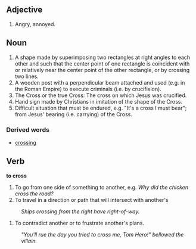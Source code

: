 ==Adjective==
#Angry, annoyed.

==Noun==
#A shape made by superimposing two rectangles at right angles to each other and such that the center point of one rectangle is coincident with or relatively near the center point of the other rectangle, or by crossing two lines.
#A wooden post with a perpendicular beam attached and used (e.g. in the Roman Empire) to execute criminals (i.e. by crucifixion).
#The Cross or the true Cross: The cross on which Jesus was crucified.
#Hand sign made by Christians in imitation of the shape of the Cross.
#Difficult situation that must be endured, e.g. "It's a cross I must bear"; from Jesus' bearing (i.e. carrying) of the Cross.

===Derived words===
*[[crossing]]

==Verb==

'''to cross'''

#To go from one side of something to another, e.g. ''Why did the chicken cross the road?''
#To travel in a direction or path that will intersect with another's
:''Ships crossing from the right have right-of-way.''
#To contradict another or to frustrate another's plans.
:''"You'll rue the day you tried to cross me, Tom Hero!" bellowed the villain.''